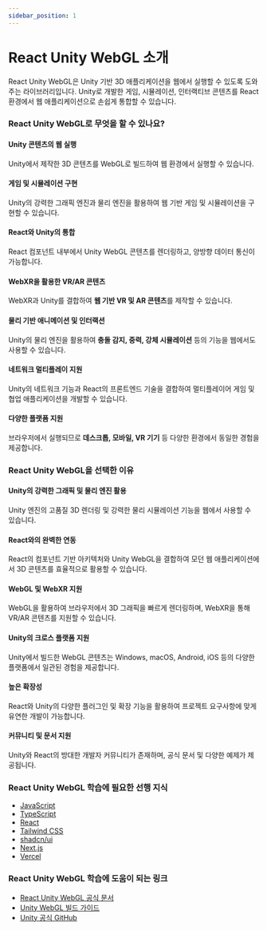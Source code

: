 ```yaml
---
sidebar_position: 1
---
```


# React Unity WebGL 소개

React Unity WebGL은 Unity 기반 3D 애플리케이션을 웹에서 실행할 수 있도록 도와주는 라이브러리입니다. Unity로 개발한 게임, 시뮬레이션, 인터랙티브 콘텐츠를 React 환경에서 웹 애플리케이션으로 손쉽게 통합할 수 있습니다.

### React Unity WebGL로 무엇을 할 수 있나요?

#### Unity 콘텐츠의 웹 실행

Unity에서 제작한 3D 콘텐츠를 WebGL로 빌드하여 웹 환경에서 실행할 수 있습니다.

#### 게임 및 시뮬레이션 구현

Unity의 강력한 그래픽 엔진과 물리 엔진을 활용하여 웹 기반 게임 및 시뮬레이션을 구현할 수 있습니다.

#### React와 Unity의 통합

React 컴포넌트 내부에서 Unity WebGL 콘텐츠를 렌더링하고, 양방향 데이터 통신이 가능합니다.

#### WebXR을 활용한 VR/AR 콘텐츠

WebXR과 Unity를 결합하여 **웹 기반 VR 및 AR 콘텐츠**를 제작할 수 있습니다.

#### 물리 기반 애니메이션 및 인터랙션

Unity의 물리 엔진을 활용하여 **충돌 감지, 중력, 강체 시뮬레이션** 등의 기능을 웹에서도 사용할 수 있습니다.

#### 네트워크 멀티플레이 지원

Unity의 네트워크 기능과 React의 프론트엔드 기술을 결합하여 멀티플레이어 게임 및 협업 애플리케이션을 개발할 수 있습니다.

#### 다양한 플랫폼 지원

브라우저에서 실행되므로 **데스크톱, 모바일, VR 기기** 등 다양한 환경에서 동일한 경험을 제공합니다.

### React Unity WebGL을 선택한 이유

#### Unity의 강력한 그래픽 및 물리 엔진 활용

Unity 엔진의 고품질 3D 렌더링 및 강력한 물리 시뮬레이션 기능을 웹에서 사용할 수 있습니다.

#### React와의 완벽한 연동

React의 컴포넌트 기반 아키텍처와 Unity WebGL을 결합하여 모던 웹 애플리케이션에서 3D 콘텐츠를 효율적으로 활용할 수 있습니다.

#### WebGL 및 WebXR 지원

WebGL을 활용하여 브라우저에서 3D 그래픽을 빠르게 렌더링하며, WebXR을 통해 VR/AR 콘텐츠를 지원할 수 있습니다.

#### Unity의 크로스 플랫폼 지원

Unity에서 빌드한 WebGL 콘텐츠는 Windows, macOS, Android, iOS 등의 다양한 플랫폼에서 일관된 경험을 제공합니다.

#### 높은 확장성

React와 Unity의 다양한 플러그인 및 확장 기능을 활용하여 프로젝트 요구사항에 맞게 유연한 개발이 가능합니다.

#### 커뮤니티 및 문서 지원

Unity와 React의 방대한 개발자 커뮤니티가 존재하며, 공식 문서 및 다양한 예제가 제공됩니다.

### React Unity WebGL 학습에 필요한 선행 지식

- [JavaScript](../javascript)
- [TypeScript](../typescript)
- [React](../react)
- [Tailwind CSS](../tailwindcss)
- [shadcn/ui](../shadcn-ui)
- [Next.js](../nextjs)
- [Vercel](../vercel)

### React Unity WebGL 학습에 도움이 되는 링크

- [React Unity WebGL 공식 문서](https://react-unity-webgl.dev/)
- [Unity WebGL 빌드 가이드](https://docs.unity3d.com/Manual/webgl-building.html)
- [Unity 공식 GitHub](https://github.com/Unity-Technologies)
